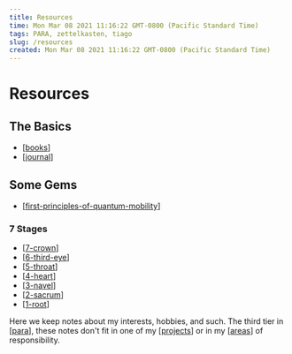```yaml
---
title: Resources
time: Mon Mar 08 2021 11:16:22 GMT-0800 (Pacific Standard Time)
tags: PARA, zettelkasten, tiago
slug: /resources
created: Mon Mar 08 2021 11:16:22 GMT-0800 (Pacific Standard Time)
---
```


# Resources

## The Basics

- [[books]]
- [[journal]]

## Some Gems

- [[first-principles-of-quantum-mobility]]

### 7 Stages

- [[7-crown]]
- [[6-third-eye]]
- [[5-throat]]
- [[4-heart]]
- [[3-navel]]
- [[2-sacrum]]
- [[1-root]]

Here we keep notes about my interests, hobbies, and such. The third tier in [[para]], these notes don't fit in one of my [[projects]] or in my [[areas]] of responsibility.

[//begin]: # "Autogenerated link references for markdown compatibility"
[books]: resources/books "Books"
[journal]: journal "A Journal of Kerrbear"
[first-principles-of-quantum-mobility]: resources/Mobility/first-principles-of-quantum-mobility "First Principles of Quantum Mobility"
[7-crown]: resources/7-stages/7-crown "Crown"
[6-third-eye]: resources/7-stages/6-third-eye "Third Eye"
[5-throat]: resources/7-stages/5-throat "Throat"
[4-heart]: resources/7-stages/4-heart "Heart"
[3-navel]: resources/7-stages/3-navel "Navel"
[2-sacrum]: resources/7-stages/2-sacrum "Sacrum"
[1-root]: resources/7-stages/1-root "Root"
[para]: archives/roam/para "PARA method"
[projects]: projects "Projects"
[areas]: areas "Areas"
[//end]: # "Autogenerated link references"
